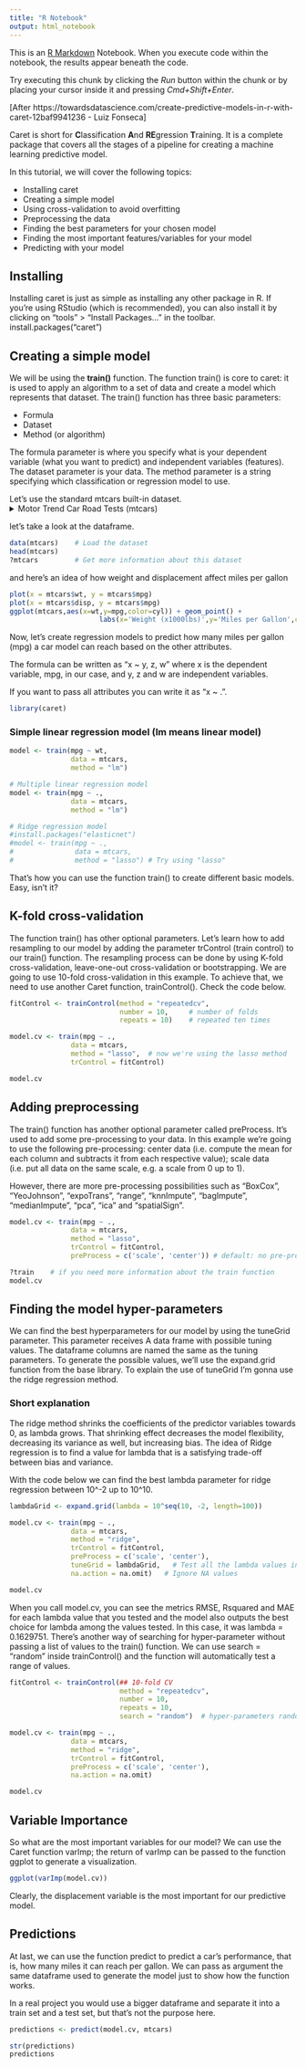 ```yaml
---
title: "R Notebook"
output: html_notebook
---
```


This is an [R Markdown](http://rmarkdown.rstudio.com) Notebook. When you execute code within the notebook, the results appear beneath the code. 

Try executing this chunk by clicking the *Run* button within the chunk or by placing your cursor inside it and pressing *Cmd+Shift+Enter*. 

[After https://towardsdatascience.com/create-predictive-models-in-r-with-caret-12baf9941236 - Luiz Fonseca]


Caret is short for <b>C</b>lassification <b>A</b>nd <b>RE</b>gression <b>T</b>raining. 
It is a complete package that covers all the stages of a pipeline for creating a machine learning predictive model. 

In this tutorial, we will cover the following topics:
<ul>
<li>Installing caret
<li>Creating a simple model
<li>Using cross-validation to avoid overfitting
<li>Preprocessing the data
<li>Finding the best parameters for your chosen model
<li>Finding the most important features/variables for your model
<li>Predicting with your model
</ul>

<h2>Installing</h2>
Installing caret is just as simple as installing any other package in R.
If you’re using RStudio (which is recommended), you can also install it by clicking on “tools” > “Install Packages…” in the toolbar.
install.packages("caret")
<h2>Creating a simple model</h2>
We will be using the <b>train()</b> function. The function train() is core to caret: it is used to apply an algorithm to a set of data and create a model which represents that dataset.
The train() function has three basic parameters:
<ul>
<li>Formula
<li>Dataset
<li>Method (or algorithm)
</ul>
The formula parameter is where you specify what is your dependent variable (what you want to predict) and independent variables (features). 
The dataset parameter is your data.
The method parameter is a string specifying which classification or regression model to use.

Let's use the standard mtcars built-in dataset.
<details>
<summary>Motor Trend Car Road Tests (mtcars)</summary>

The data was extracted from the 1974 Motor Trend US magazine, and comprises fuel consumption and 10 aspects of automobile design and performance for 32 automobiles (1973–74 models).
Format A data frame with 32 observations on 11 variables.
mpg: Miles/(US) gallon
cyl: Number of cylinders
disp: Displacement (cu.in.)
hp: Gross horsepower
drat: Rear axle ratio
wt: Weight (1000 lbs)
qsec: 1/4 mile time
vs: V/S
am: Transmission (0 = automatic, 1 = manual)
gear: Number of forward gears
carb: Number of carburetors
</details>

let’s take a look at the dataframe.
```r
data(mtcars)    # Load the dataset
head(mtcars)
?mtcars         # Get more information about this dataset
```
and here's an idea of how weight and displacement affect miles per gallon
```r
plot(x = mtcars$wt, y = mtcars$mpg)
plot(x = mtcars$disp, y = mtcars$mpg)
ggplot(mtcars,aes(x=wt,y=mpg,color=cyl)) + geom_point() + 
                      labs(x='Weight (x1000lbs)',y='Miles per Gallon',color='Number of\n Cylinders')  + geom_smooth() +scale_color_gradientn(colours = rainbow(5))
```

Now, let’s create regression models to predict how many miles per gallon (mpg) a car model can reach based on the other attributes.

The formula can be written as “x ~ y, z, w” where x is the dependent variable, mpg, in our case, and y, z and w are independent variables. 

If you want to pass all attributes you can write it as “x ~ .”.
```r
library(caret)
```
<h3>Simple linear regression model (lm means linear model)</h3>
```r
model <- train(mpg ~ wt,
               data = mtcars,
               method = "lm")

# Multiple linear regression model
model <- train(mpg ~ .,
               data = mtcars,
               method = "lm")

# Ridge regression model
#install.packages("elasticnet")
#model <- train(mpg ~ .,
#               data = mtcars,
#               method = "lasso") # Try using "lasso"
```
That’s how you can use the function train() to create different basic models. Easy, isn’t it?

<h2>K-fold cross-validation</h2>
The function train() has other optional parameters. Let’s learn how to add resampling to our model by adding the parameter trControl (train control) to our train() function.
The resampling process can be done by using K-fold cross-validation, leave-one-out cross-validation or bootstrapping. We are going to use 10-fold cross-validation in this example. To achieve that, we need to use another Caret function, trainControl(). Check the code below.

```r
fitControl <- trainControl(method = "repeatedcv",   
                           number = 10,     # number of folds
                           repeats = 10)    # repeated ten times

model.cv <- train(mpg ~ .,
               data = mtcars,
               method = "lasso",  # now we're using the lasso method
               trControl = fitControl)  

model.cv   
```
<h2>Adding preprocessing</h2>

The train() function has another optional parameter called preProcess. It’s used to add some pre-processing to your data.
In this example we’re going to use the following pre-processing:
center data (i.e. compute the mean for each column and subtracts it from each respective value);
scale data (i.e. put all data on the same scale, e.g. a scale from 0 up to 1).

However, there are more pre-processing possibilities such as “BoxCox”, “YeoJohnson”, “expoTrans”, “range”, “knnImpute”, “bagImpute”, “medianImpute”, “pca”, “ica” and “spatialSign”.
```r
model.cv <- train(mpg ~ .,
               data = mtcars,
               method = "lasso",
               trControl = fitControl,
               preProcess = c('scale', 'center')) # default: no pre-processing

?train    # if you need more information about the train function
model.cv
```
<h2>Finding the model hyper-parameters</h2>
We can find the best hyperparameters for our model by using the tuneGrid parameter. This parameter receives A data frame with possible tuning values. The dataframe columns are named the same as the tuning parameters.
To generate the possible values, we'll use the expand.grid function from the base library. To explain the use of tuneGrid I’m gonna use the ridge regression method.
<h3>Short explanation</h3>
The ridge method shrinks the coefficients of the predictor variables towards 0, as lambda grows. That shrinking effect decreases the model flexibility, decreasing its variance as well, but increasing bias. The idea of Ridge regression is to find a value for lambda that is a satisfying trade-off between bias and variance.

With the code below we can find the best lambda parameter for ridge regression between 10^-2 up to 10^10.

```r
lambdaGrid <- expand.grid(lambda = 10^seq(10, -2, length=100))

model.cv <- train(mpg ~ .,
               data = mtcars,
               method = "ridge",
               trControl = fitControl,
               preProcess = c('scale', 'center'),
               tuneGrid = lambdaGrid,   # Test all the lambda values in the lambdaGrid dataframe
               na.action = na.omit)   # Ignore NA values

model.cv
```
When you call model.cv, you can see the metrics RMSE, Rsquared and MAE for each lambda value that you tested and the model also outputs the best choice for lambda among the values tested. In this case, it was lambda = 0.1629751.
There’s another way of searching for hyper-parameter without passing a list of values to the train() function. We can use search = “random” inside trainControl() and the function will automatically test a range of values.
```r
fitControl <- trainControl(## 10-fold CV
                           method = "repeatedcv",
                           number = 10,
                           repeats = 10,
                           search = "random")  # hyper-parameters random search 

model.cv <- train(mpg ~ .,
               data = mtcars,
               method = "ridge",
               trControl = fitControl,
               preProcess = c('scale', 'center'),
               na.action = na.omit)

model.cv
```
<h2>Variable Importance</h2>
So what are the most important variables for our model? We can use the Caret function varImp; the return of varImp can be passed to the function ggplot to generate a visualization.
```r
ggplot(varImp(model.cv))
```

Clearly, the displacement variable is the most important for our predictive model.

<h2>Predictions</h2>
At last, we can use the function predict to predict a car’s performance, that is, how many miles it can reach per gallon. We can pass as argument the same dataframe used to generate the model just to show how the function works.

In a real project you would use a bigger dataframe and separate it into a train set and a test set, but that’s not the purpose here.
```r
predictions <- predict(model.cv, mtcars)

str(predictions)
predictions
```

